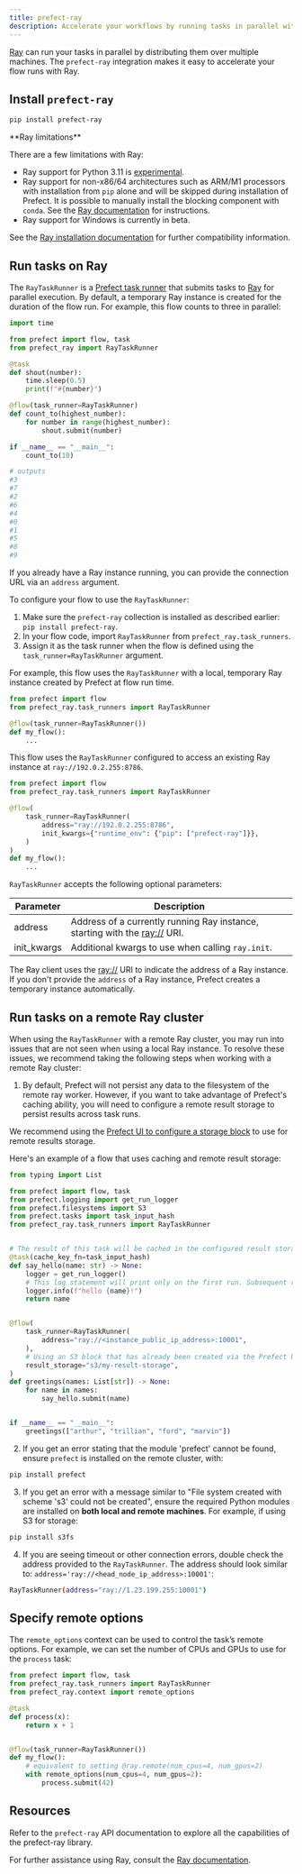 ```yaml
---
title: prefect-ray
description: Accelerate your workflows by running tasks in parallel with Ray
---
```


[Ray](https://docs.ray.io/en/latest/index.html) can run your tasks in parallel by distributing them over multiple machines.
The `prefect-ray` integration makes it easy to accelerate your flow runs with Ray. 

## Install `prefect-ray`

```bash
pip install prefect-ray
```

<Warning> 
**Ray limitations**

There are a few limitations with Ray:

- Ray support for Python 3.11 is [experimental](https://docs.ray.io/en/latest/ray-overview/installation.html#install-nightlies).
- Ray support for non-x86/64 architectures such as ARM/M1 processors with installation from `pip` alone and will be skipped during installation of Prefect. It is possible to manually install the blocking component with `conda`. See the [Ray documentation](https://docs.ray.io/en/latest/ray-overview/installation.html#m1-mac-apple-silicon-support) for instructions.
- Ray support for Windows is currently in beta.

See the [Ray installation documentation](https://docs.ray.io/en/latest/ray-overview/installation.html) for further compatibility information.
</Warning>

## Run tasks on Ray

The `RayTaskRunner` is a [Prefect task runner](https://docs.prefect.io/develop/write-tasks/use-task-runners/) that submits tasks to [Ray](https://www.ray.io/) for parallel execution.
By default, a temporary Ray instance is created for the duration of the flow run.
For example, this flow counts to three in parallel:

```python
import time

from prefect import flow, task
from prefect_ray import RayTaskRunner

@task
def shout(number):
    time.sleep(0.5)
    print(f"#{number}")

@flow(task_runner=RayTaskRunner)
def count_to(highest_number):
    for number in range(highest_number):
        shout.submit(number)

if __name__ == "__main__":
    count_to(10)

# outputs
#3
#7
#2
#6
#4
#0
#1
#5
#8
#9
```

If you already have a Ray instance running, you can provide the connection URL via an `address` argument.

To configure your flow to use the `RayTaskRunner`:

1. Make sure the `prefect-ray` collection is installed as described earlier: `pip install prefect-ray`.
2. In your flow code, import `RayTaskRunner` from `prefect_ray.task_runners`.
3. Assign it as the task runner when the flow is defined using the `task_runner=RayTaskRunner` argument.

For example, this flow uses the `RayTaskRunner` with a local, temporary Ray instance created by Prefect at flow run time.

```python
from prefect import flow
from prefect_ray.task_runners import RayTaskRunner

@flow(task_runner=RayTaskRunner())
def my_flow():
    ... 
```

This flow uses the `RayTaskRunner` configured to access an existing Ray instance at `ray://192.0.2.255:8786`.

```python
from prefect import flow
from prefect_ray.task_runners import RayTaskRunner

@flow(
    task_runner=RayTaskRunner(
        address="ray://192.0.2.255:8786",
        init_kwargs={"runtime_env": {"pip": ["prefect-ray"]}},
    )
)
def my_flow():
    ...
```

`RayTaskRunner` accepts the following optional parameters:

| Parameter | Description |
| --- | --- |
| address | Address of a currently running Ray instance, starting with the [ray://](https://docs.ray.io/en/master/cluster/ray-client.html) URI. |
| init_kwargs | Additional kwargs to use when calling `ray.init`. |

The Ray client uses the [ray://](https://docs.ray.io/en/master/cluster/ray-client.html) URI to indicate the address of a Ray instance. 
If you don't provide the `address` of a Ray instance, Prefect creates a temporary instance automatically.

## Run tasks on a remote Ray cluster

When using the `RayTaskRunner` with a remote Ray cluster, you may run into issues that are not seen when using a local Ray instance. 
To resolve these issues, we recommend taking the following steps when working with a remote Ray cluster:

1. By default, Prefect will not persist any data to the filesystem of the remote ray worker. However, if you want to take advantage of Prefect's caching ability, you will need to configure a remote result storage to persist results across task runs.

We recommend using the [Prefect UI to configure a storage block](https://docs.prefect.io/develop/connect-third-party/) to use for remote results storage.

Here's an example of a flow that uses caching and remote result storage:

```python
from typing import List

from prefect import flow, task
from prefect.logging import get_run_logger
from prefect.filesystems import S3
from prefect.tasks import task_input_hash
from prefect_ray.task_runners import RayTaskRunner


# The result of this task will be cached in the configured result storage
@task(cache_key_fn=task_input_hash)
def say_hello(name: str) -> None:
    logger = get_run_logger()
    # This log statement will print only on the first run. Subsequent runs will be cached.
    logger.info(f"hello {name}!")
    return name


@flow(
    task_runner=RayTaskRunner(
        address="ray://<instance_public_ip_address>:10001",
    ),
    # Using an S3 block that has already been created via the Prefect UI
    result_storage="s3/my-result-storage",
)
def greetings(names: List[str]) -> None:
    for name in names:
        say_hello.submit(name)


if __name__ == "__main__":
    greetings(["arthur", "trillian", "ford", "marvin"])
```

2. If you get an error stating that the module 'prefect' cannot be found, ensure `prefect` is installed on the remote cluster, with:

```bash
pip install prefect
```

3. If you get an error with a message similar to "File system created with scheme 's3' could not be created", ensure the required Python modules are installed on **both local and remote machines**. For example, if using S3 for storage:

```bash
pip install s3fs
```

4. If you are seeing timeout or other connection errors, double check the address provided to the `RayTaskRunner`. The address should look similar to: `address='ray://<head_node_ip_address>:10001'`:

```bash
RayTaskRunner(address="ray://1.23.199.255:10001")
```

## Specify remote options

The `remote_options` context can be used to control the task’s remote options. For example, we can set the number of CPUs and GPUs to use for the `process` task:

```python
from prefect import flow, task
from prefect_ray.task_runners import RayTaskRunner
from prefect_ray.context import remote_options

@task
def process(x):
    return x + 1


@flow(task_runner=RayTaskRunner())
def my_flow():
    # equivalent to setting @ray.remote(num_cpus=4, num_gpus=2)
    with remote_options(num_cpus=4, num_gpus=2):
        process.submit(42)
```

## Resources

Refer to the `prefect-ray` API documentation to explore all the capabilities of the prefect-ray library.

For further assistance using Ray, consult the [Ray documentation](https://docs.ray.io/en/latest/index.html).

